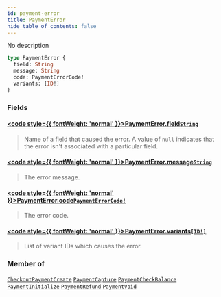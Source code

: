 ```yaml
---
id: payment-error
title: PaymentError
hide_table_of_contents: false
---
```








No description

```graphql
type PaymentError {
  field: String
  message: String
  code: PaymentErrorCode!
  variants: [ID!]
}
```


### Fields

#### [<code style={{ fontWeight: 'normal' }}>PaymentError.<b>field</b></code>](#)<Bullet />[`String`](../../../developer/api-reference/scalars/string) <Badge class="secondary" text="scalar"/>
> Name of a field that caused the error. A value of `null` indicates that the error isn't associated with a particular field.
> 

#### [<code style={{ fontWeight: 'normal' }}>PaymentError.<b>message</b></code>](#)<Bullet />[`String`](../../../developer/api-reference/scalars/string) <Badge class="secondary" text="scalar"/>
> The error message.
> 

#### [<code style={{ fontWeight: 'normal' }}>PaymentError.<b>code</b></code>](#)<Bullet />[`PaymentErrorCode!`](../../../developer/api-reference/enums/payment-error-code) <Badge class="secondary" text="non-null"/> <Badge class="secondary" text="enum"/>
> The error code.
> 

#### [<code style={{ fontWeight: 'normal' }}>PaymentError.<b>variants</b></code>](#)<Bullet />[`[ID!]`](../../../developer/api-reference/scalars/id) <Badge class="secondary" text="list"/> <Badge class="secondary" text="scalar"/>
> List of variant IDs which causes the error.
> 



### Member of

[`CheckoutPaymentCreate`](../../../developer/api-reference/objects/checkout-payment-create)  <Badge class="secondary" text="object"/><Bullet />[`PaymentCapture`](../../../developer/api-reference/objects/payment-capture)  <Badge class="secondary" text="object"/><Bullet />[`PaymentCheckBalance`](../../../developer/api-reference/objects/payment-check-balance)  <Badge class="secondary" text="object"/><Bullet />[`PaymentInitialize`](../../../developer/api-reference/objects/payment-initialize)  <Badge class="secondary" text="object"/><Bullet />[`PaymentRefund`](../../../developer/api-reference/objects/payment-refund)  <Badge class="secondary" text="object"/><Bullet />[`PaymentVoid`](../../../developer/api-reference/objects/payment-void)  <Badge class="secondary" text="object"/>



